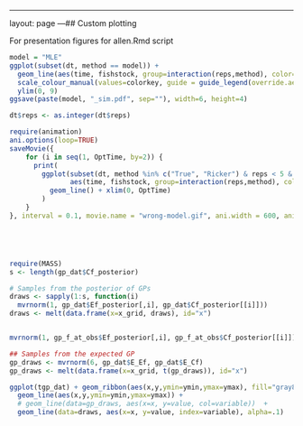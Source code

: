 ---
layout: page
---## Custom plotting 

For presentation figures for allen.Rmd script


```r
model = "MLE"
ggplot(subset(dt, method == model)) + 
  geom_line(aes(time, fishstock, group=interaction(reps,method), color=method), alpha=.1) +
  scale_colour_manual(values=colorkey, guide = guide_legend(override.aes = list(alpha = 1))) +
  ylim(0, 9)
ggsave(paste(model, "_sim.pdf", sep=""), width=6, height=4)

```


```r
dt$reps <- as.integer(dt$reps) 

require(animation)
ani.options(loop=TRUE)
saveMovie({    
    for (i in seq(1, OptTime, by=2)) {
      print(
        ggplot(subset(dt, method %in% c("True", "Ricker") & reps < 5 & time <= i), 
               aes(time, fishstock, group=interaction(reps,method), color = method), alpha=.9) + 
          geom_line() + xlim(0, OptTime)
        )
    }
}, interval = 0.1, movie.name = "wrong-model.gif", ani.width = 600, ani.height = 600)





require(MASS)
s <- length(gp_dat$Cf_posterior)

# Samples from the posterior of GPs
draws <- sapply(1:s, function(i)
  mvrnorm(1, gp_dat$Ef_posterior[,i], gp_dat$Cf_posterior[[i]]))
draws <- melt(data.frame(x=x_grid, draws), id="x")


mvrnorm(1, gp_f_at_obs$Ef_posterior[,i], gp_f_at_obs$Cf_posterior[[i]])

## Samples from the expected GP
gp_draws <- mvrnorm(6, gp_dat$E_Ef, gp_dat$E_Cf)
gp_draws <- melt(data.frame(x=x_grid, t(gp_draws)), id="x")

ggplot(tgp_dat) + geom_ribbon(aes(x,y,ymin=ymin,ymax=ymax), fill="gray80") +
  geom_line(aes(x,y,ymin=ymin,ymax=ymax)) +
  # geom_line(data=gp_draws, aes(x=x, y=value, col=variable))  +  
  geom_line(data=draws, aes(x=x, y=value, index=variable), alpha=.1)
  


```
